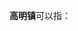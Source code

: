 '''高明镇'''可以指：
{{PRC admin/disambig|32/06/82/114/000|61/05/23/109/000|51/20/81/206/000}}
{{disambig|cat=三字中国镇名消歧义}}